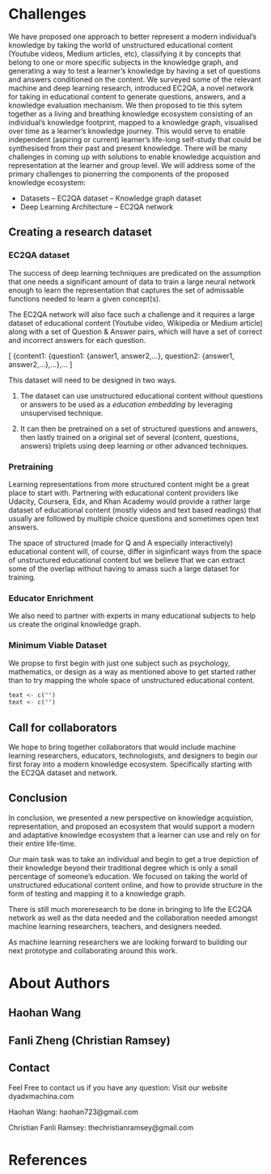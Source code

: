 
# Challenges

We have proposed one approach to better represent a modern individual's knowledge by taking the world of unstructured educational content (Youtube videos, Medium articles, etc), classifying it by concepts that belong to one or more specific subjects in the knowledge graph, and generating a way to test a learner's knowledge by having a set of questions and answers conditioned on the content. We surveyed some of the relevant machine and deep learning research, introduced EC2QA, a novel network for taking in educational content to generate questions, answers, and a knowledge evaluation mechanism. We then proposed to tie this sytem together as a living and breathing knowledge ecosystem consisting of an individual's knowledge footprint, mapped to a knowledge graph, visualised over time as a learner's knowledge journey. This would serve to enable independent (aspiring or current) learner's life-long self-study that could be synthesised from their past and present knowledge. There will be many challenges in coming up with solutions to enable knowledge acquistion and representation at the learner and group level. We will address some of the primary challenges to pionerring the components of the proposed knowledge ecosystem:                                                        

- Datasets
-- EC2QA dataset
-- Knowledge graph dataset
- Deep Learning Architecture
-- EC2QA network

## Creating a research dataset

### EC2QA dataset
The success of deep learning techniques are predicated on the assumption that one needs a significant amount of data to train a large neural network enough to learn the representation that captures the set of admissable functions needed to learn a given concept(s). 

The EC2QA network will also face such a challenge and it requires a large dataset of educational content (Youtube video, Wikipedia or Medium article) along with a set of Question & Answer pairs,  which will have a set of correct and incorrect answers for each question.

\[
 \{content1: \{question1: \{answer1, answer2,...\},  question2: \{answer1, answer2,...\},...\},... 
\]

This dataset will need to be designed in two ways.

1. The dataset can use unstructured educational content without questions or answers to be used as a *education embedding* by leveraging unsupervised technique.


2. It can then be pretrained on a set of structured questions and answers, then lastly trained on a original set of several (content, questions, answers) triplets using deep learning or other advanced techniques. 

### Pretraining
Learning representations from more structured content might be a great place to start with. Partnering with educational content providers like Udacity, Coursera, Edx, and Khan Academy would provide a rather large dataset of educational content (mostly videos and text based readings) that usually are followed by multiple choice questions and sometimes open text answers. 

The space of structured (made for Q and A especially interactively) educational content will, of course, differ in siginficant ways from the space of unstructured educational content but we believe that we can extract some of the overlap without having to amass such a large dataset for training.

### Educator Enrichment
We also need to partner with experts in many educational subjects to help us create the original knowledge graph. 

### Minimum Viable Dataset

We propse to first begin with just one subject such as psychology, mathematics, or design as a way as mentioned above to get started rather than to try mapping the whole space of unstructured educational content. 




```r
text <- c("")
text <- c("")
```


## Call for collaborators 

We hope to bring together collaborators that would include machine learning researchers, educators, technologists, and designers to begin our first foray into a modern knowledge ecosystem. Specifically starting with the EC2QA dataset and network. 

## Conclusion

In conclusion, we presented a new perspective on knowledge acquistion, representation, and proposed an ecosystem that would support a modern and adaptative knowledge ecosystem that a learner can use and rely on for their entire life-time. 

Our main task was to take an individual and begin to get a true depiction of their knowledge beyond their traditional degree which is only a small percentage of someone's education. We focused on taking the world of unstructured educational content online, and how to provide structure in the form of testing and mapping it to a knowledge graph. 

There is still much moreresearch to be done in bringing to life the EC2QA network as well as the data needed and the collaboration needed amongst machine learning researchers, teachers, and designers needed.

As machine learning researchers we are looking forward to building our next prototype and collaborating around this work. 



# About Authors

## Haohan Wang
## Fanli Zheng (Christian Ramsey)
## Contact
Feel Free to contact us if you have any question:
Visit our website dyadxmachina.com

Haohan Wang: haohan723@gmail.com

Christian Fanli Ramsey: thechristianramsey@gmail.com

# References